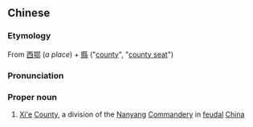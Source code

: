 {{also|西鄂县}}
==Chinese==
{{zh-forms|type=21|s=西鄂县}}

===Etymology===
From [[西鄂]] (''a place'') + [[縣]] ("[[county]]", "[[county seat]]")

===Pronunciation===
{{zh-pron
|m=Xī'è Xiàn
|cat=pn
}}

===Proper noun===
{{zh-proper noun}}

# [[w:Xi'e|Xi'e]] [[county|County]], a division of the [[Nanyang]] [[commandery|Commandery]] in [[feudal]] [[China]]